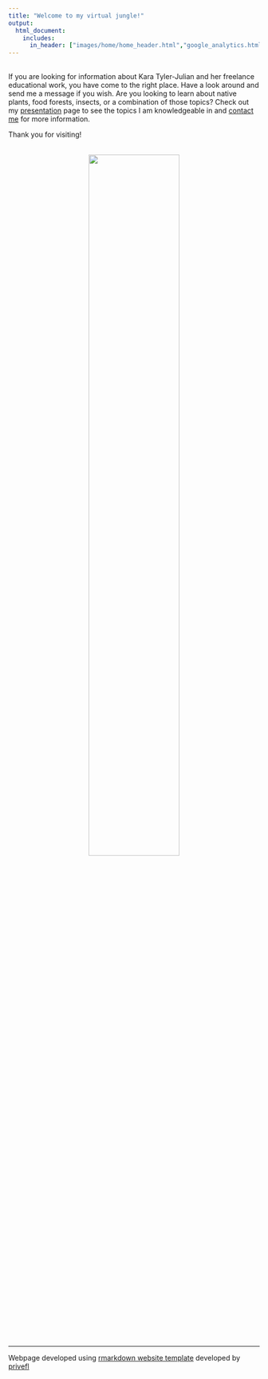 ```yaml
---
title: "Welcome to my virtual jungle!"
output:
  html_document:
    includes:
      in_header: ["images/home/home_header.html","google_analytics.html"]
---
```


<!--
<center><img src="images/home/DSC_0580.JPG" width="50%" vspace="1" hspace="1"></center>
-->

<br>
If you are looking for information about Kara Tyler-Julian and her freelance educational work, you have come to the right place. Have a look around and send me a message if you wish. Are you looking to learn about native plants, food forests, insects, or a combination of those topics? Check out my [presentation](https://karatylerjulian.github.io/presentations.html){target="_blank"} page to see the topics I am knowledgeable in and [contact me](https://karatylerjulian.github.io/contactme.html){target="_blank"} for more information.

Thank you for visiting!

<br>
<center><img src="images/home/DSC_1052.JPG" width="60%" vspace="1" hspace="1"></center>
<br>

****

Webpage developed using [rmarkdown website template](https://github.com/privefl/rmarkdown-website-template){target="_blank"} developed by [privefl](https://github.com/privefl){target="_blank"}